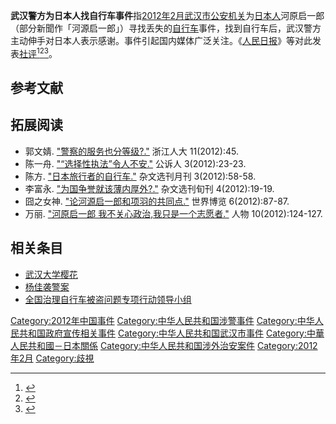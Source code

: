 {{命名}}
{{Expand|time=2018-03-02T17:37:14+00:00}}
{{see also|超国民待遇}}
'''武汉警方为日本人找自行车事件'''指[[2012年2月|2012年2月]][[武汉市|武汉市]][[公安机关|公安机关]]为[[日本人|日本人]]河原启一郎（部分新聞作「河源启一郎」）寻找丢失的[[自行车|自行车]]事件，找到自行车后，武汉警方主动伸手对日本人表示感谢。事件引起国内媒体广泛关注。《[[人民日报|人民日报]]》等对此发表[[社评|社评]]<ref>{{cite web |url = http://news.ifeng.com/mainland/detail_2012_02/22/12680124_0.shtml |title = 人民日报评日本人武汉丢车事件：普通市民难享VIP待遇 |publisher = 凤凰网 |date = 2012年2月22日 |language = zh-hans |access-date = 2012年2月22日 |archive-date = 2019年8月23日 |archive-url = https://web.archive.org/web/20190823232317/http://news.ifeng.com/mainland/detail_2012_02/22/12680124_0.shtml |dead-url = no }}</ref><ref>{{cite web |url = http://news.xinhuanet.com/legal/2012-05/31/c_123215192.htm |title = 在武汉丢自行车日本男子：日本舆论集体表扬中国人 |publisher = 新华网 |date = 2012年5月31日 |language = zh-hans |access-date = 2015年12月19日 |archive-date = 2012年6月2日 |archive-url = https://web.archive.org/web/20120602232204/http://news.xinhuanet.com/legal/2012-05/31/c_123215192.htm |dead-url = no }}</ref><ref>{{cite web |url = http://japanese.cri.cn/1021/2014/01/14/241s216725.htm |title = 旅行家・慈善活動家　河原啓一郎さん～上 |publisher = [[中國國際廣播電台|中國國際廣播電台]] |date = 2014年1月14日 |language = ja |access-date = 2015年12月19日 |archive-url = https://web.archive.org/web/20151222075800/http://japanese.cri.cn/1021/2014/01/14/241s216725.htm |archive-date = 2015年12月22日 |dead-url = yes }}</ref>。

== 参考文献  ==
{{Reflist}}

==拓展阅读==
*郭文婧. [http://www.ixueshu.com/document/78fb1a7dca69e602318947a18e7f9386.html "警察的服务也分等级?."] {{Wayback|url=http://www.ixueshu.com/document/78fb1a7dca69e602318947a18e7f9386.html |date=20191201130826 }} 浙江人大 11(2012):45.
*陈一舟. [http://www.ixueshu.com/document/0645d03736512849318947a18e7f9386.html "“选择性执法”令人不安."] {{Wayback|url=http://www.ixueshu.com/document/0645d03736512849318947a18e7f9386.html |date=20191130094754 }} 公诉人 3(2012):23-23.
*陈方. [http://www.ixueshu.com/document/a97e82635233be5d318947a18e7f9386.html "日本旅行者的自行车."] {{Wayback|url=http://www.ixueshu.com/document/a97e82635233be5d318947a18e7f9386.html |date=20191203021558 }} 杂文选刊月刊 3(2012):58-58.
*李富永. [http://www.ixueshu.com/document/b2c0575a120f81f7318947a18e7f9386.html "为国争誉就该薄内厚外?."] {{Wayback|url=http://www.ixueshu.com/document/b2c0575a120f81f7318947a18e7f9386.html |date=20191201161637 }} 杂文选刊旬刊 4(2012):19-19.
*囧之女神. [http://www.ixueshu.com/document/64f76b1790d9f404318947a18e7f9386.html "论河源启一郎和项羽的共同点."] {{Wayback|url=http://www.ixueshu.com/document/64f76b1790d9f404318947a18e7f9386.html |date=20191203080522 }} 世界博览 6(2012):87-87.
*万丽. [http://www.ixueshu.com/document/6567f91d0787c2c2318947a18e7f9386.html "河原启一郎 我不关心政治,我只是一个志愿者."] {{Wayback|url=http://www.ixueshu.com/document/6567f91d0787c2c2318947a18e7f9386.html |date=20191202085906 }} 人物 10(2012):124-127.

== 相关条目 ==
{{Portal box|中华人民共和国|武汉|警察与执法|国际关系|image3=Policeman-icon.gif}}
* [[武汉大学樱花|武汉大学樱花]]
* [[杨佳袭警案|杨佳袭警案]]
* [[全国治理自行车被盗问题专项行动领导小组|全国治理自行车被盗问题专项行动领导小组]]

[[Category:2012年中国事件|Category:2012年中国事件]]
[[Category:中华人民共和国涉警事件|Category:中华人民共和国涉警事件]]
[[Category:中华人民共和国政府宣传相关事件|Category:中华人民共和国政府宣传相关事件]]
[[Category:中华人民共和国武汉市事件|Category:中华人民共和国武汉市事件]]
[[Category:中華人民共和國－日本關係|Category:中華人民共和國－日本關係]]
[[Category:中华人民共和国涉外治安案件|Category:中华人民共和国涉外治安案件]]
[[Category:2012年2月|Category:2012年2月]]
[[Category:歧視|Category:歧視]]